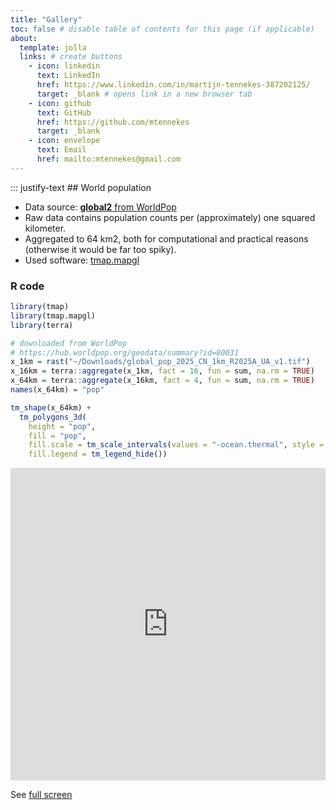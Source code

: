 ```yaml
---
title: "Gallery"
toc: false # disable table of contents for this page (if applicable)
about: 
  template: jolla 
  links: # create buttons
    - icon: linkedin
      text: LinkedIn
      href: https://www.linkedin.com/in/martijn-tennekes-387202125/
      target: _blank # opens link in a new browser tab
    - icon: github
      text: GitHub
      href: https://github.com/mtennekes
      target: _blank 
    - icon: envelope
      text: Email
      href: mailto:mtennekes@gmail.com
---
```


::: justify-text
## World population

* Data source: [**global2** from WorldPop](https://hub.worldpop.org/geodata/summary?id=80031)
* Raw data contains population counts per (approximately) one squared kilometer.
* Aggregated to 64 km2, both for computational and practical reasons (otherwise it would be far too spiky).
* Used software: [tmap.mapgl](https://r-tmap.github.io/tmap.mapgl/articles/polygons3d)

### R code

```r
library(tmap)
library(tmap.mapgl)
library(terra)

# downloaded from WorldPop
# https://hub.worldpop.org/geodata/summary?id=80031
x_1km = rast("~/Downloads/global_pop_2025_CN_1km_R2025A_UA_v1.tif")
x_16km = terra::aggregate(x_1km, fact = 16, fun = sum, na.rm = TRUE)
x_64km = terra::aggregate(x_16km, fact = 4, fun = sum, na.rm = TRUE)
names(x_64km) = "pop"

tm_shape(x_64km) + 
  tm_polygons_3d(
    height = "pop",
    fill = "pop",
    fill.scale = tm_scale_intervals(values = "-ocean.thermal", style = "kmeans"),
    fill.legend = tm_legend_hide())
```


<iframe src="https://10mapz.com/pop64_2025.html" width="100%" height="500px" style="border:none;">
</iframe>

See [full screen](https://10mapz.com/pop64_2025.html)